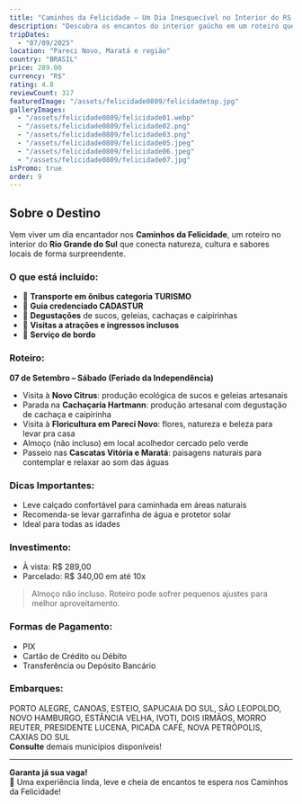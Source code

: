```yaml
---
title: "Caminhos da Felicidade – Um Dia Inesquecível no Interior do RS!"
description: "Descubra os encantos do interior gaúcho em um roteiro que une sabores, natureza e cultura num só dia!"
tripDates:
  - "07/09/2025"
location: "Pareci Novo, Maratá e região"
country: "BRASIL"
price: 289.00
currency: "R$"
rating: 4.8
reviewCount: 317
featuredImage: "/assets/felicidade0809/felicidadetop.jpg"
galleryImages:
  - "/assets/felicidade0809/felicidade01.webp"
  - "/assets/felicidade0809/felicidade02.png"
  - "/assets/felicidade0809/felicidade03.png"
  - "/assets/felicidade0809/felicidade05.jpeg"
  - "/assets/felicidade0809/felicidade06.jpeg"
  - "/assets/felicidade0809/felicidade07.jpg"
isPromo: true
order: 9
---
```


## Sobre o Destino

Vem viver um dia encantador nos **Caminhos da Felicidade**, um roteiro no interior do **Rio Grande do Sul** que conecta natureza, cultura e sabores locais de forma surpreendente.

### O que está incluído:

- 🚌 **Transporte em ônibus categoria TURISMO**
- 👤 **Guia credenciado CADASTUR**
- 🍇 **Degustações** de sucos, geleias, cachaças e caipirinhas
- 🌸 **Visitas a atrações e ingressos inclusos**
- 🍪 **Serviço de bordo**

### Roteiro:

**07 de Setembro – Sábado (Feriado da Independência)**

- Visita à **Novo Citrus**: produção ecológica de sucos e geleias artesanais
- Parada na **Cachaçaria Hartmann**: produção artesanal com degustação de cachaça e caipirinha
- Visita à **Floricultura em Pareci Novo**: flores, natureza e beleza para levar pra casa
- Almoço (não incluso) em local acolhedor cercado pelo verde
- Passeio nas **Cascatas Vitória e Maratá**: paisagens naturais para contemplar e relaxar ao som das águas

### Dicas Importantes:

- Leve calçado confortável para caminhada em áreas naturais  
- Recomenda-se levar garrafinha de água e protetor solar  
- Ideal para todas as idades

### Investimento:

- À vista: R$ 289,00  
- Parcelado: R$ 340,00 em até 10x

> Almoço não incluso. Roteiro pode sofrer pequenos ajustes para melhor aproveitamento.

### Formas de Pagamento:

- PIX  
- Cartão de Crédito ou Débito  
- Transferência ou Depósito Bancário  

### Embarques:

PORTO ALEGRE, CANOAS, ESTEIO, SAPUCAIA DO SUL, SÃO LEOPOLDO, NOVO HAMBURGO, ESTÂNCIA VELHA, IVOTI, DOIS IRMÃOS, MORRO REUTER, PRESIDENTE LUCENA, PICADA CAFÉ, NOVA PETRÓPOLIS, CAXIAS DO SUL  
**Consulte** demais municípios disponíveis!

---

**Garanta já sua vaga!**  
🌿 Uma experiência linda, leve e cheia de encantos te espera nos Caminhos da Felicidade!
